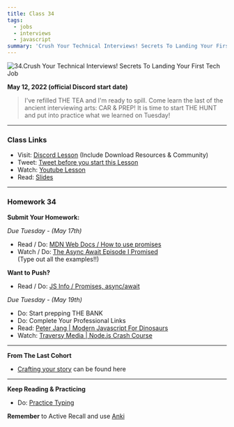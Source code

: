 ```yaml
---
title: Class 34
tags:
  - jobs
  - interviews
  - javascript
summary: 'Crush Your Technical Interviews! Secrets To Landing Your First Tech Job'
---
```


![34.Crush Your Technical Interviews! Secrets To Landing Your First Tech Job](https://cdn.hashnode.com/res/hashnode/image/upload/v1676712337212/qoSh7QS9S.png?auto=compress)

**May 12, 2022 (official Discord start date)**

> I've refilled THE TEA and I'm ready to spill. Come learn the last of the ancient interviewing arts: CAR & PREP! It is time to start THE HUNT and put into practice what we learned on Tuesday!

<hr />

### Class Links

- Visit: [Discord Lesson](https://discord.com/channels/735923219315425401/738891289071714388/974423788542365696) (Include Download Resources & Community)
- Tweet: [Tweet before you start this Lesson](https://twitter.com/leonnoel/status/1524864541107949568)
- Watch: [Youtube Lesson](https://youtu.be/KM1RyffIKMg)
- Read: [Slides](https://slides.com/leonnoel/100devs2-interview-prep-part-2)

<hr />

### Homework 34

**Submit Your Homework:**

_Due Tuesday - (May 17th)_

- Read / Do: [MDN Web Docs / How to use promises](https://developer.mozilla.org/en-US/docs/Learn/JavaScript/Asynchronous/Async_await)
- Watch / Do: [The Async Await Episode I Promised](https://youtu.be/vn3tm0quoqE)
  <br /> (Type out all the examples!!)

**Want to Push?**

- Read / Do: [JS Info / Promises, async/await](https://javascript.info/async)

_Due Tuesday - (May 19th)_

- Do: Start prepping THE BANK
- Do: Complete Your Professional Links
- Read: [Peter Jang | Modern Javascript For Dinosaurs](https://medium.com/the-node-js-collection/modern-javascript-explained-for-dinosaurs-f695e9747b70)
- Watch: [Traversy Media | Node.js Crash Course](https://youtu.be/fBNz5xF-Kx4)

<hr />

**From The Last Cohort**

- [Crafting your story](https://www.youtube.com/watch?v=QoweoDsi5ZI) can be found here

<hr />

**Keep Reading & Practicing**

- Do: [Practice Typing](https://www.keybr.com/)

**Remember** to Active Recall and use [Anki](https://apps.ankiweb.net/)
